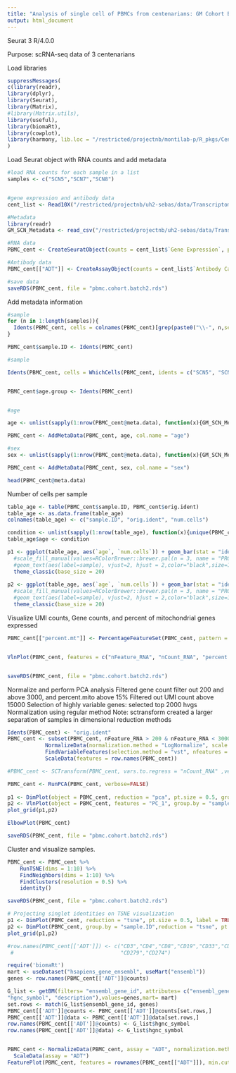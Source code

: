 ```yaml
---
title: "Analysis of single cell of PBMCs from centenarians: GM Cohort Batch 2"
output: html_document
---
```


Seurat 3
R/4.0.0


Purpose: 
scRNA-seq data of 3 centenarians

Load libraries
```r
suppressMessages(
c(library(readr),
library(dplyr),
library(Seurat),
library(Matrix),
#library(Matrix.utils),
library(useful),
library(biomaRt),
library(cowplot),
library(harmony, lib.loc = "/restricted/projectnb/montilab-p/R_pkgs/CentOS7/R_4.0.0/"))
)

```

Load Seurat object with RNA counts and add metadata
```r
#load RNA counts for each sample in a list
samples <- c("SCN5","SCN7","SCN8")


#gene expression and antibody data
cent_list <- Read10X("/restricted/projectnb/uh2-sebas/data/Transcriptomics/singleCell/GM_centenarian_2020_2nd_batch/cellranger_count_wADT/GM_combined_Batch2/outs/filtered_feature_bc_matrix/")

#Metadata
library(readr)
GM_SCN_Metadata <- read_csv("/restricted/projectnb/uh2-sebas/data/Transcriptomics/singleCell/GM_centenarian_2020/GM_SCN_Metadata.csv")

#RNA data
PBMC_cent <- CreateSeuratObject(counts = cent_list$`Gene Expression`, project = "GM.cohort.Batch2")

#Antibody data
PBMC_cent[["ADT"]] <- CreateAssayObject(counts = cent_list$`Antibody Capture`)

#save data
saveRDS(PBMC_cent, file = "pbmc.cohort.batch2.rds")
```

Add metadata information
```r
#sample
for (n in 1:length(samples)){
  Idents(PBMC_cent, cells = colnames(PBMC_cent)[grep(paste0("\\-", n,sep = ""), colnames(PBMC_cent))]) <- samples[n]
}

PBMC_cent$sample.ID <- Idents(PBMC_cent)

#sample

Idents(PBMC_cent, cells = WhichCells(PBMC_cent, idents = c("SCN5", "SCN7","SCN8"))) <- "SC"


PBMC_cent$age.group <- Idents(PBMC_cent)


#age

age <- unlist(sapply(1:nrow(PBMC_cent@meta.data), function(x){GM_SCN_Metadata$`Age`[GM_SCN_Metadata$`Line Name` %in% PBMC_cent@meta.data$`sample.ID`[x]]}))

PBMC_cent <- AddMetaData(PBMC_cent, age, col.name = "age")

#sex
sex <- unlist(sapply(1:nrow(PBMC_cent@meta.data), function(x){GM_SCN_Metadata$Sex[GM_SCN_Metadata$`Line Name` %in% PBMC_cent@meta.data$sample.ID[x]]}))

PBMC_cent <- AddMetaData(PBMC_cent, sex, col.name = "sex")

head(PBMC_cent@meta.data)
```

Number of cells per sample
```r

table_age <- table(PBMC_cent$sample.ID, PBMC_cent$orig.ident)
table_age <- as.data.frame(table_age)
colnames(table_age) <- c("sample.ID", "orig.ident", "num.cells")

condition <- unlist(sapply(1:nrow(table_age), function(x){unique(PBMC_cent@meta.data$condition[PBMC_cent@meta.data$sample %in% table_age$sample[x]])}))
table_age$age <- condition

p1 <- ggplot(table_age, aes(`age`, `num.cells`)) + geom_bar(stat = "identity", aes(group = `sample.ID`, fill = age), color = "black", position = "dodge") +
  #scale_fill_manual(values=RColorBrewer::brewer.pal(n = 3, name = "PRGn")) + 
  #geom_text(aes(label=sample), vjust=2, hjust = 2,color="black",size=10, nudge_x = 0.15) +
  theme_classic(base_size = 20)
 
p2 <- ggplot(table_age, aes(`age`, `num.cells`)) + geom_bar(stat = "identity", aes(group = `sample.ID`, fill = sample), color = "black", position = "dodge") +
  #scale_fill_manual(values=RColorBrewer::brewer.pal(n = 3, name = "PRGn")) + 
  #geom_text(aes(label=sample), vjust=2, hjust = 2,color="black",size=10, nudge_x = 0.15) +
  theme_classic(base_size = 20)

```

Visualize UMI counts, Gene counts, and percent of mitochondrial genes expressed
```r
PBMC_cent[["percent.mt"]] <- PercentageFeatureSet(PBMC_cent, pattern = "^MT-")


VlnPlot(PBMC_cent, features = c("nFeature_RNA", "nCount_RNA", "percent.mt"), group.by = "sample.ID",ncol = 3)


saveRDS(PBMC_cent, file = "pbmc.cohort.batch2.rds")
```

Normalize and perform PCA analysis
Filtered gene count filter out 200 and above 3000, and percent.mito above 15%
Filtered out UMI count above 15000
Selection of highly variable genes: selected top 2000 hvgs
Normalization using regular method 
Note: sctransform created a larger separation of samples in dimensional reduction methods
```r
Idents(PBMC_cent) <- "orig.ident"
PBMC_cent <- subset(PBMC_cent, nFeature_RNA > 200 & nFeature_RNA < 3000 & nCount_RNA < 15000 & percent.mt < 15) %>%
            NormalizeData(normalization.method = "LogNormalize", scale.factor = 10000) %>%
            FindVariableFeatures(selection.method = "vst", nfeatures = 2000) %>%
            ScaleData(features = row.names(PBMC_cent))

#PBMC_cent <- SCTransform(PBMC_cent, vars.to.regress = "nCount_RNA" ,verbose = FALSE)

PBMC_cent <- RunPCA(PBMC_cent, verbose=FALSE)
            
p1 <- DimPlot(object = PBMC_cent, reduction = "pca", pt.size = 0.5, group.by = "sample.ID")
p2 <- VlnPlot(object = PBMC_cent, features = "PC_1", group.by = "sample.ID",pt.size = 0.5)
plot_grid(p1,p2)

ElbowPlot(PBMC_cent)

saveRDS(PBMC_cent, file = "pbmc.cohort.batch2.rds")

```

Cluster and visualize samples.

```r

PBMC_cent <- PBMC_cent %>% 
    RunTSNE(dims = 1:10) %>% 
    FindNeighbors(dims = 1:10) %>% 
    FindClusters(resolution = 0.5) %>% 
    identity()

saveRDS(PBMC_cent, file = "pbmc.cohort.batch2.rds")

# Projecting singlet identities on TSNE visualization
p1 <- DimPlot(PBMC_cent, reduction = "tsne", pt.size = 0.5, label = TRUE)
p2 <- DimPlot(PBMC_cent, group.by = "sample.ID",reduction = "tsne", pt.size = 0.5)
plot_grid(p1,p2)
```

```r
#row.names(PBMC_cent[['ADT']]) <- c("CD3","CD4","CD8","CD19","CD33","CD14","CD56","CD16",
 #                                  "CD279","CD274")

require('biomaRt')
mart <- useDataset("hsapiens_gene_ensembl", useMart("ensembl"))
genes <- row.names(PBMC_cent[['ADT']]@counts) 

G_list <- getBM(filters= "ensembl_gene_id", attributes= c("ensembl_gene_id",
"hgnc_symbol", "description"),values=genes,mart= mart)
set.rows <- match(G_list$ensembl_gene_id, genes)
PBMC_cent[['ADT']]@counts <- PBMC_cent[['ADT']]@counts[set.rows,]
PBMC_cent[['ADT']]@data <- PBMC_cent[['ADT']]@data[set.rows,]
row.names(PBMC_cent[['ADT']]@counts) <- G_list$hgnc_symbol
row.names(PBMC_cent[['ADT']]@data) <- G_list$hgnc_symbol


PBMC_cent <- NormalizeData(PBMC_cent, assay = "ADT", normalization.method = "CLR") %>%
  ScaleData(assay = "ADT")
FeaturePlot(PBMC_cent, features = rownames(PBMC_cent[["ADT"]]), min.cutoff = "q05", max.cutoff = "q95", ncol = 4)

```

